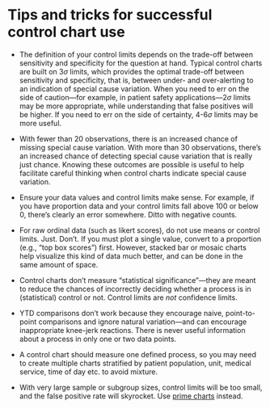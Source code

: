 # Tips and tricks for successful control chart use

- The definition of your control limits depends on the trade-off between sensitivity and specificity for the question at hand. Typical control charts are built on 3$\sigma$ limits, which provides the optimal trade-off between sensitivity and specificity, that is, between under- and over-alerting to an indication of special cause variation. When you need to err on the side of caution---for example, in patient safety applications---2$\sigma$ limits may be more appropriate, while understanding that false positives will be higher. If you need to err on the side of certainty, 4-6$\sigma$ limits may be more useful.   

- With fewer than 20 observations, there is an increased chance of missing special cause variation. With more than 30 observations, there's an increased chance of detecting special cause variation that is really just chance. Knowing these outcomes are possible is useful to help facilitate careful thinking when control charts indicate special cause variation.       

- Ensure your data values and control limits make sense. For example, if you have proportion data and your control limits fall above 100 or below 0, there's clearly an error somewhere. Ditto with negative counts.    

- For raw ordinal data (such as likert scores), do not use means or control limits. Just. Don't. If you must plot a single value, convert to a proportion (e.g., "top box scores") first. However, stacked bar or mosaic charts help visualize this kind of data much better, and can be done in the same amount of space.      

- Control charts don't measure "statistical significance"---they are meant to reduce the chances of incorrectly deciding whether a process is in (statistical) control or not. Control limits are *not* confidence limits.       

- YTD comparisons don't work because they encourage naive, point-to-point comparisons and ignore natural variation---and can encourage inappropriate knee-jerk reactions. There is never useful information about a process in only one or two data points.    

- A control chart should measure one defined process, so you may need to create multiple charts stratified by patient population, unit, medical service, time of day etc. to avoid mixture.     

- With very large sample or subgroup sizes, control limits will be too small, and the false positive rate will skyrocket. Use [prime charts](#prime) instead.       
